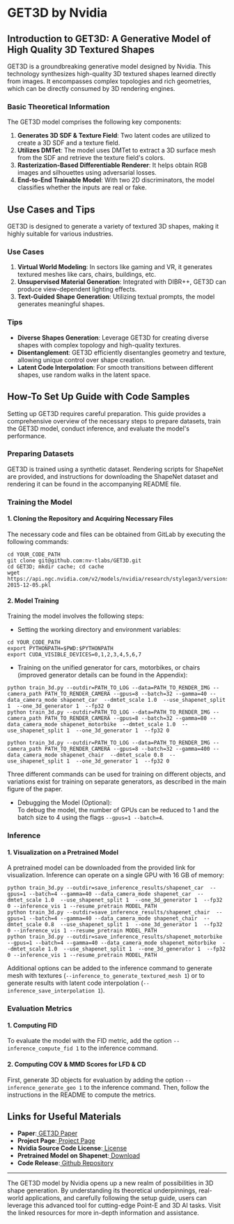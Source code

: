 

# **GET3D by Nvidia**


## **Introduction to GET3D: A Generative Model of High Quality 3D Textured Shapes**

GET3D is a groundbreaking generative model designed by Nvidia. This technology synthesizes high-quality 3D textured shapes learned directly from images. It encompasses complex topologies and rich geometries, which can be directly consumed by 3D rendering engines.


### **Basic Theoretical Information**

The GET3D model comprises the following key components:

1. **Generates 3D SDF & Texture Field**: Two latent codes are utilized to create a 3D SDF and a texture field.
2. **Utilizes DMTet**: The model uses DMTet to extract a 3D surface mesh from the SDF and retrieve the texture field's colors.
3. **Rasterization-Based Differentiable Renderer**: It helps obtain RGB images and silhouettes using adversarial losses.
4. **End-to-End Trainable Model**: With two 2D discriminators, the model classifies whether the inputs are real or fake.


## **Use Cases and Tips**

GET3D is designed to generate a variety of textured 3D shapes, making it highly suitable for various industries.

### **Use Cases**

1. **Virtual World Modeling**: In sectors like gaming and VR, it generates textured meshes like cars, chairs, buildings, etc.
2. **Unsupervised Material Generation**: Integrated with DIBR++, GET3D can produce view-dependent lighting effects.
3. **Text-Guided Shape Generation**: Utilizing textual prompts, the model generates meaningful shapes.


### **Tips**



* **Diverse Shapes Generation**: Leverage GET3D for creating diverse shapes with complex topology and high-quality textures.
* **Disentanglement**: GET3D efficiently disentangles geometry and texture, allowing unique control over shape creation.
* **Latent Code Interpolation**: For smooth transitions between different shapes, use random walks in the latent space.

## **How-To Set Up Guide with Code Samples**

Setting up GET3D requires careful preparation. This guide provides a comprehensive overview of the necessary steps to prepare datasets, train the GET3D model, conduct inference, and evaluate the model's performance.


### **Preparing Datasets**

GET3D is trained using a synthetic dataset. Rendering scripts for ShapeNet are provided, and instructions for downloading the ShapeNet dataset and rendering it can be found in the accompanying README file.

### **Training the Model**


#### **1. Cloning the Repository and Acquiring Necessary Files**

The necessary code and files can be obtained from GitLab by executing the following commands:

```
cd YOUR_CODE_PATH
git clone git@github.com:nv-tlabs/GET3D.git
cd GET3D; mkdir cache; cd cache
wget https://api.ngc.nvidia.com/v2/models/nvidia/research/stylegan3/versions/1/files/metrics/inception-2015-12-05.pkl
```


#### **2. Model Training**

Training the model involves the following steps:


* Setting the working directory and environment variables:

```
cd YOUR_CODE_PATH 
export PYTHONPATH=$PWD:$PYTHONPATH
export CUDA_VISIBLE_DEVICES=0,1,2,3,4,5,6,7
```


* Training on the unified generator for cars, motorbikes, or chairs (improved generator details can be found in the Appendix):

```
python train_3d.py --outdir=PATH_TO_LOG --data=PATH_TO_RENDER_IMG --camera_path PATH_TO_RENDER_CAMERA --gpus=8 --batch=32 --gamma=40 --data_camera_mode shapenet_car  --dmtet_scale 1.0  --use_shapenet_split 1  --one_3d_generator 1  --fp32 0
python train_3d.py --outdir=PATH_TO_LOG --data=PATH_TO_RENDER_IMG --camera_path PATH_TO_RENDER_CAMERA --gpus=8 --batch=32 --gamma=80 --data_camera_mode shapenet_motorbike  --dmtet_scale 1.0  --use_shapenet_split 1  --one_3d_generator 1  --fp32 0

python train_3d.py --outdir=PATH_TO_LOG --data=PATH_TO_RENDER_IMG --camera_path PATH_TO_RENDER_CAMERA --gpus=8 --batch=32 --gamma=400 --data_camera_mode shapenet_chair  --dmtet_scale 0.8  --use_shapenet_split 1  --one_3d_generator 1  --fp32 0
```


Three different commands can be used for training on different objects, and variations exist for training on separate generators, as described in the main figure of the paper.

* Debugging the Model (Optional): \
To debug the model, the number of GPUs can be reduced to 1 and the batch size to 4 using the flags `--gpus=1 --batch=4`.


### **Inference**

#### 1. Visualization on a Pretrained Model

A pretrained model can be downloaded from the provided link for visualization. Inference can operate on a single GPU with 16 GB of memory:

```
python train_3d.py --outdir=save_inference_results/shapenet_car  --gpus=1 --batch=4 --gamma=40 --data_camera_mode shapenet_car  --dmtet_scale 1.0  --use_shapenet_split 1  --one_3d_generator 1  --fp32 0 --inference_vis 1 --resume_pretrain MODEL_PATH
python train_3d.py --outdir=save_inference_results/shapenet_chair  --gpus=1 --batch=4 --gamma=40 --data_camera_mode shapenet_chair  --dmtet_scale 0.8  --use_shapenet_split 1  --one_3d_generator 1  --fp32 0 --inference_vis 1 --resume_pretrain MODEL_PATH
python train_3d.py --outdir=save_inference_results/shapenet_motorbike  --gpus=1 --batch=4 --gamma=40 --data_camera_mode shapenet_motorbike  --dmtet_scale 1.0  --use_shapenet_split 1  --one_3d_generator 1  --fp32 0 --inference_vis 1 --resume_pretrain MODEL_PATH

```

Additional options can be added to the inference command to generate mesh with textures (`--inference_to_generate_textured_mesh 1`) or to generate results with latent code interpolation (`--inference_save_interpolation 1`).


### **Evaluation Metrics**

#### 1. Computing FID

To evaluate the model with the FID metric, add the option `--inference_compute_fid 1` to the inference command.


#### 2. Computing COV & MMD Scores for LFD & CD

First, generate 3D objects for evaluation by adding the option `--inference_generate_geo 1` to the inference command. Then, follow the instructions in the README to compute the metrics.


## **Links for Useful Materials**


* **Paper**:[ GET3D Paper](https://nv-tlabs.github.io/GET3D/assets/paper.pdf)
* **Project Page**:[ Project Page](https://nv-tlabs.github.io/GET3D/)
* **Nvidia Source Code License**:[ License](https://github.com/nv-tlabs/GET3D/blob/master/LICENSE.txt)
* **Pretrained Model on Shapenet**:[ Download](https://drive.google.com/drive/folders/1oJ-FmyVYjIwBZKDAQ4N1EEcE9dJjumdW)
* **Code Release**:[ Github Repository](https://github.com/nv-tlabs/GET3D)


---

The GET3D model by Nvidia opens up a new realm of possibilities in 3D shape generation. By understanding its theoretical underpinnings, real-world applications, and carefully following the setup guide, users can leverage this advanced tool for cutting-edge Point-E and 3D AI tasks. Visit the linked resources for more in-depth information and assistance.
